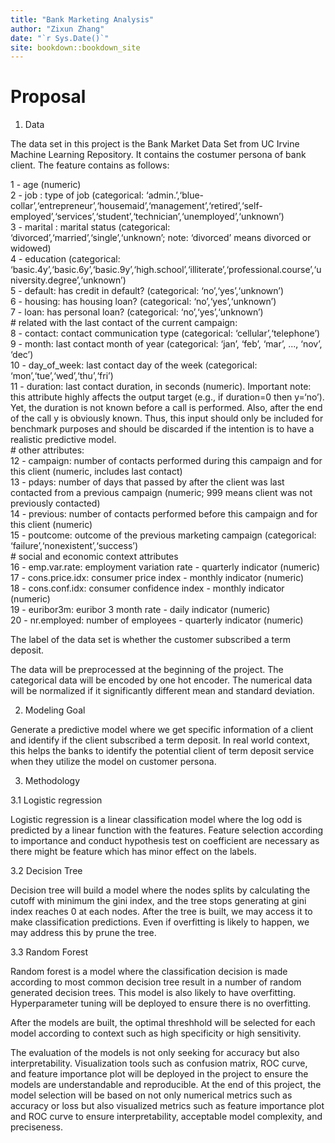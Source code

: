 ```yaml
---
title: "Bank Marketing Analysis"
author: "Zixun Zhang"
date: "`r Sys.Date()`"
site: bookdown::bookdown_site
---
```


# Proposal

1.  Data

The data set in this project is the Bank Market Data Set from UC Irvine Machine Learning Repository. It contains the costumer persona of bank client. The feature contains as follows:

1 - age (numeric)\
2 - job : type of job (categorical: 'admin.','blue-collar','entrepreneur','housemaid','management','retired','self-employed','services','student','technician','unemployed','unknown')\
3 - marital : marital status (categorical: 'divorced','married','single','unknown'; note: 'divorced' means divorced or widowed)\
4 - education (categorical: 'basic.4y','basic.6y','basic.9y','high.school','illiterate','professional.course','university.degree','unknown')\
5 - default: has credit in default? (categorical: 'no','yes','unknown')\
6 - housing: has housing loan? (categorical: 'no','yes','unknown')\
7 - loan: has personal loan? (categorical: 'no','yes','unknown')\
\# related with the last contact of the current campaign:\
8 - contact: contact communication type (categorical: 'cellular','telephone')\
9 - month: last contact month of year (categorical: 'jan', 'feb', 'mar', \..., 'nov', 'dec')\
10 - day_of_week: last contact day of the week (categorical: 'mon','tue','wed','thu','fri')\
11 - duration: last contact duration, in seconds (numeric). Important note: this attribute highly affects the output target (e.g., if duration=0 then y='no'). Yet, the duration is not known before a call is performed. Also, after the end of the call y is obviously known. Thus, this input should only be included for benchmark purposes and should be discarded if the intention is to have a realistic predictive model.\
\# other attributes:\
12 - campaign: number of contacts performed during this campaign and for this client (numeric, includes last contact)\
13 - pdays: number of days that passed by after the client was last contacted from a previous campaign (numeric; 999 means client was not previously contacted)\
14 - previous: number of contacts performed before this campaign and for this client (numeric)\
15 - poutcome: outcome of the previous marketing campaign (categorical: 'failure','nonexistent','success')\
\# social and economic context attributes\
16 - emp.var.rate: employment variation rate - quarterly indicator (numeric)\
17 - cons.price.idx: consumer price index - monthly indicator (numeric)\
18 - cons.conf.idx: consumer confidence index - monthly indicator (numeric)\
19 - euribor3m: euribor 3 month rate - daily indicator (numeric)\
20 - nr.employed: number of employees - quarterly indicator (numeric)

The label of the data set is whether the customer subscribed a term deposit.

The data will be preprocessed at the beginning of the project. The categorical data will be encoded by one hot encoder. The numerical data will be normalized if it significantly different mean and standard deviation.

2.  Modeling Goal

Generate a predictive model where we get specific information of a client and identify if the client subscribed a term deposit. In real world context, this helps the banks to identify the potential client of term deposit service when they utilize the model on customer persona.

3.  Methodology

3.1 Logistic regression

Logistic regression is a linear classification model where the log odd is predicted by a linear function with the features. Feature selection according to importance and conduct hypothesis test on coefficient are necessary as there might be feature which has minor effect on the labels.

3.2 Decision Tree

Decision tree will build a model where the nodes splits by calculating the cutoff with minimum the gini index, and the tree stops generating at gini index reaches 0 at each nodes. After the tree is built, we may access it to make classification predictions. Even if overfitting is likely to happen, we may address this by prune the tree.

3.3 Random Forest

Random forest is a model where the classification decision is made according to most common decision tree result in a number of random generated decision trees. This model is also likely to have overfitting. Hyperparameter tuning will be deployed to ensure there is no overfitting.

After the models are built, the optimal threshhold will be selected for each model according to context such as high specificity or high sensitivity.

The evaluation of the models is not only seeking for accuracy but also interpretability. Visualization tools such as confusion matrix, ROC curve, and feature importance plot will be deployed in the project to ensure the models are understandable and reproducible. At the end of this project, the model selection will be based on not only numerical metrics such as accuracy or loss but also visualized metrics such as feature importance plot and ROC curve to ensure interpretability, acceptable model complexity, and preciseness.
